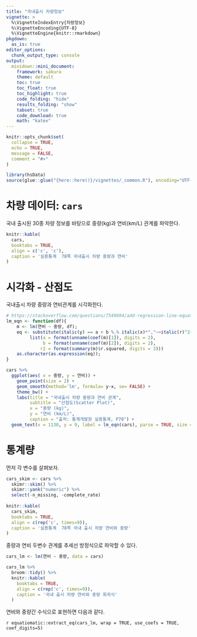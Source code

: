```yaml
---
title: "국내출시 차량정보"
vignette: >
  %\VignetteIndexEntry{차량정보}
  %\VignetteEncoding{UTF-8}
  %\VignetteEngine{knitr::rmarkdown}
pkgdown:
  as_is: true
editor_options: 
  chunk_output_type: console
output:
  minidown::mini_document:
    framework: sakura
    theme: default
    toc: true
    toc_float: true
    toc_highlight: true
    code_folding: "hide"
    results_folding: "show"
    tabset: true
    code_download: true
    math: "katex"  
---
```


```r
knitr::opts_chunk$set(
  collapse = TRUE,
  echo = TRUE,
  message = FALSE,
  comment = "#>"
)
```

```r
library(hsData)
source(glue::glue("{here::here()}/vignettes/_common.R"), encoding="UTF-8")
```

# 차량 데이터: `cars`

국내 출시된 30종 차량 정보를 바탕으로 중량(kg)과 연비(km/L) 관계를 파악한다.

```r
knitr::kable(
  cars, 
  booktabs = TRUE,
  align = c('c', 'c'),
  caption = '실용통계  78쪽 국내출시 차량 중량과 연비'
)
```


# 시각화 - 산점도

국내출시 차량 중량과 연비관계를 시각화한다.

```r
# https://stackoverflow.com/questions/7549694/add-regression-line-equation-and-r2-on-graph
lm_eqn <- function(df){
    m <- lm(연비 ~ 중량, df);
    eq <- substitute(italic(y) == a + b %.% italic(x)*","~~italic(r)^2~"="~r2, 
         list(a = format(unname(coef(m)[1]), digits = 2),
              b = format(unname(coef(m)[2]), digits = 2),
             r2 = format(summary(m)$r.squared, digits = 3)))
    as.character(as.expression(eq));
}

cars %>% 
  ggplot(aes( x = 중량, y = 연비)) +
    geom_point(size = 2) +
    geom_smooth(method='lm', formula= y~x, se= FALSE) +
    theme_bw() +
    labs(title = "국내출시 차량 중량과 연비 관계",
         subtitle = "산점도(Scatter Plot)",
         x = "중량 (kg)",
         y = "연비 (km/L)",
         caption = "출처: 통계개발원 실용통계, P78") +
  geom_text(x = 1130, y = 9, label = lm_eqn(cars), parse = TRUE, size = 5)
```

# 통계량

먼저 각 변수를 살펴보자.

```r
cars_skim <- cars %>% 
  skimr::skim() %>% 
  skimr::yank("numeric") %>% 
  select(-n_missing, -complete_rate)
  
knitr::kable(
  cars_skim, 
  booktabs = TRUE,
  align = c(rep('c', times=9)),
  caption = '실용통계  78쪽 국내 출시 차량 연비와 중량'
)
```

중량과 연비 두변수 관계를 추세선 방정식으로 파악할 수 있다.

```r
cars_lm <- lm(연비 ~ 중량, data = cars) 

cars_lm %>% 
  broom::tidy() %>% 
  knitr::kable(
    booktabs = TRUE,
    align = c(rep('c', times=9)),
    caption = '국내 출시 차량 연비와 중량 회귀식'
  )

```

연비와 중량간 수식으로 표현하면 다음과 같다.

`r equatiomatic::extract_eq(cars_lm, wrap = TRUE, use_coefs = TRUE, coef_digits=5)`

